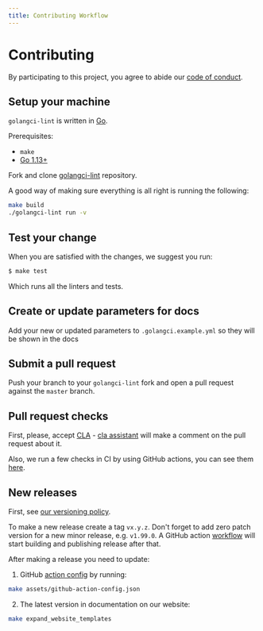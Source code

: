 ```yaml
---
title: Contributing Workflow
---
```


# Contributing

By participating to this project, you agree to abide our [code of
conduct](https://github.com/golangci/golangci-lint/blob/master/CODE_OF_CONDUCT.md).

## Setup your machine

`golangci-lint` is written in [Go](https://golang.org/).

Prerequisites:

- `make`
- [Go 1.13+](https://golang.org/doc/install)

Fork and clone [golangci-lint](https://github.com/golangci/golangci-lint) repository.

A good way of making sure everything is all right is running the following:

```bash
make build
./golangci-lint run -v
```

## Test your change

When you are satisfied with the changes, we suggest you run:

```bash
$ make test
```

Which runs all the linters and tests.

## Create or update parameters for docs

Add your new or updated parameters to `.golangci.example.yml` so they will be shown in the docs

## Submit a pull request

Push your branch to your `golangci-lint` fork and open a pull request against the
`master` branch.

## Pull request checks

First, please, accept [CLA](https://gist.github.com/jirfag/26a39fd375da84b2d5ad4296fecb0668) - [cla assistant](https://cla-assistant.io/) will
make a comment on the pull request about it.

Also, we run a few checks in CI by using GitHub actions, you can see them [here](https://github.com/golangci/golangci-lint/blob/master/.github/workflows/pr.yml).

## New releases

First, see [our versioning policy](/usage/install/#versioning-policy).

To make a new release create a tag `vx.y.z`. Don't forget to add zero patch version for a new minor release, e.g. `v1.99.0`.
A GitHub action [workflow](https://github.com/golangci/golangci-lint/blob/master/.github/workflows/tag.yml) will start building and publishing release after that.

After making a release you need to update:

1. GitHub [action config](https://github.com/golangci/golangci-lint/blob/master/assets/github-action-config.json) by running:

```bash
make assets/github-action-config.json
```

2. The latest version in documentation on our website:

```bash
make expand_website_templates
```
